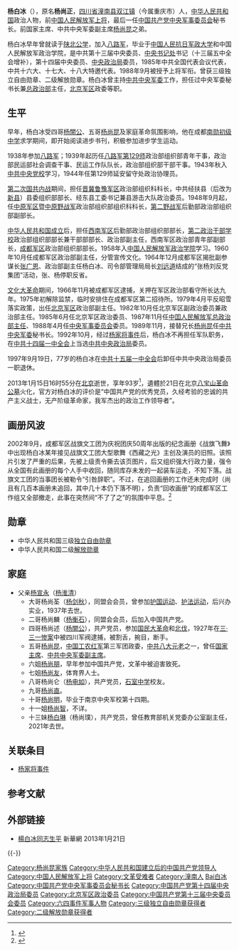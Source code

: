 {{中国人民解放军将领
| name = 杨白冰
| image name =Yang baibing.jpg
| width = 200px
| job = [[中国共产党中央军事委员会|中国共产党中央军事委员会]]秘书长
| job-1 = [[中国人民解放军总政治部|中国人民解放军总政治部]]第九任主任
| job-2 = 
| period = 1989年11月－1992年10月
| period-1 = 1987年11月－1992年10月
| birthname = 
| other_names = 杨尚正
| foreign_names =
| english_names =
| Sex =男
| date of birth = {{birth date|1920|9|9}}
| place of birth = {{ROC-1912}}[[重庆|重庆]]
| date of death =  {{death date and age|2013|1|15|1920|7|5}}
| place of death = {{PRC}}[[北京|北京]]
| nationality ={{PRC}}
| residence =[[北京市|北京市]]
| languages =[[汉语|汉语]]
| height =
| weight =
| party = {{CPC}}
| serviceyears = 1938年－1992年
| rank = [[File:PLA_General.svg|15px]][[中国人民解放军上将|中国人民解放军上将]]
| spouse =  谢炳静
| relatives = 
| educate = 
*原[[中国人民大学|陕北公学]]
*[[中国人民抗日军政大学|中国人民抗日军政大学]]
*中国人民解放军政治学院
| past = 
| work =
| award =
*中华人民共和国三级[[独立自由勋章|独立自由勋章]]（1955年）
*中华人民共和国二级[[解放勋章|解放勋章]]（1955年）
| rankrecord= 
*1955年被授予上校军衔
*1959年晋升大校军衔
*1988年被授予上将军衔
}}

'''杨白冰'''（{{bd|1920年|9月9日|2013年|1月15日|catIdx=Y杨}}），原名'''杨尚正'''，[[四川省|四川省]][[潼南县|潼南县]][[双江镇_(潼南县)|双江镇]]（今属重庆市）人，[[中华人民共和国|中华人民共和国]]政治人物，前[[中国人民解放军上将|中国人民解放军上将]]，最后一任[[中国共产党中央军事委员会|中国共产党中央军事委员会]]秘书长。前国家主席、中共中央军委副主席[[杨尚昆|杨尚昆]]之弟。

杨白冰早年曾就读于[[陕北公学|陕北公学]]，加入[[八路军|八路军]]，毕业于[[中国人民抗日军政大学|中国人民抗日军政大学]]和中国人民解放军政治学院，是中共第十三届中央委员、[[中国共产党中央书记处|中央书记处]]书记（十三届五中全会增补），第十四届中央委员、[[中国共产党中央政治局|中央政治局]]委员，1985年中共全国代表会议代表，中共十六大、十七大、十八大特邀代表。1988年9月被授予上将军衔。曾获三级独立自由勋章、二级解放勋章。杨白冰曾主持[[中共中央军委|中共中央军委]]工作，担任过中央军委秘书长兼[[中国人民解放军总政治部|总政治部]]主任，[[北京军区|北京军区]]政委等职。

==生平==
早年，杨白冰受四哥[[杨闇公|杨闇公]]、五哥[[杨尚昆|杨尚昆]]及家庭革命氛围影响，他在成都[[南勋初级中学|南勋初级中学]]求学期间，即开始阅读进步书刊，积极参加进步学生运动。

1938年参加[[八路军|八路军]]；1939年起历任[[八路军第129师|八路军第129师]]政治部组织部青年干事，政治部民运部社会调查干事、民运工作队队长，政治部组织部干部干事。1943年秋入[[中共中央党校|中共中央党校]]学习，1944年任第129师延安留守处政治协理员。

[[第二次国共内战|第二次国共内战]]期间，担任[[晋冀鲁豫军区|晋冀鲁豫军区]]政治部组织科科长，中共经扶县（后改为[[新县|新县]]）县委组织部部长、经东县工委书记兼县游击大队政治委员。1948年9月起，任[[中原军区|中原军区]]暨[[中原野战军|中原野战军]]政治部组织部组织科科长，[[第二野战军|第二野战军]]后勤部政治部组织部副部长。

[[中华人民共和国成立|中华人民共和国成立]]后，担任[[西南军区|西南军区]]后勤部政治部组织部部长，[[中国人民解放军第二政治干部学校|第二政治干部学校]]政治部组织部部长兼干部部部长、政治部副主任，西南军区政治部青年部副部长，[[成都军区|成都军区]]政治部组织部部长。1958年入[[中国人民解放军政治学院|中国人民解放军政治学院]]学习。1960年10月任成都军区政治部副主任，分管宣传文化。1964年12月成都军区揭批副参谋长[[张广恩|张广恩]]、政治部副主任杨白冰、司令部管理局局长[[刘远道|刘远道]]结成的“张杨刘反党集团”活动，张、杨停职反省。

[[文化大革命|文化大革命]]期间，1966年11月被成都军区逮捕，关押在军区政治部看守所长达九年。1975年初解除监禁，临时安排住在成都军区第二招待所。1979年4月平反昭雪落实政策，出任[[北京军区|北京军区]]政治部副主任。1982年10月任北京军区副政治委员兼政治部主任。1985年6月任北京军区政治委员、1987年11月任[[中囯人民解放军总政治部|中囯人民解放军总政治部主任]]、1988年4月任[[中华人民共和国中央军事委员会|中央军事委员会]]委员。1989年11月，接替兄长[[杨尚昆|杨尚昆]]任[[中共中央军委|中共中央军委]]秘书长。1992年10月，经过[[杨家将事件|杨家将事件]]后，杨白冰不再担任军队职务，在[[中共十四届一中全会|中共十四届一中全会]]上当选[[中共中央政治局|中共中央政治局]]委员。

1997年9月19日，77岁的杨白冰在[[中共十五届一中全会|中共十五届一中全会]]后卸任中共中央政治局委员一职退休。

2013年1月15日16时55分在[[北京|北京]]逝世，享年93岁<ref>{{cite news|title=中央军委原秘书长杨白冰去世|url=http://news.xinhuanet.com/2013-01/16/c_124235400.htm|accessdate=2013-01-16|newspaper=新华网|archive-date=2014-07-27|archive-url=https://web.archive.org/web/20140727181956/http://news.xinhuanet.com/2013-01/16/c_124235400.htm|dead-url=no}}</ref>，遺體於21日在北京[[八宝山革命公墓|八宝山革命公墓]]火化，官方对杨白冰的评价是“中国共产党的优秀党员，久经考验的忠诚的共产主义战士，无产阶级革命家，我军杰出的政治工作领导者”。

== 画册风波 ==
2002年9月，成都军区战旗文工团为庆祝团庆50周年出版的纪念画册《战旗飞舞》中出现杨白冰某年接见战旗文工团大型歌舞《西藏之光》主创及演员的旧照。该照片引发了严重的后果，先被上级责令撕去该页图片，后又组织强大行政力量，强令从全国有此画册的每个人手中收回，随同库存未发的一起装车运走，不知下落。战旗文工团的当事团长被勒令“引咎辞职”。不过，在追回画册的工作还未完成时（尚且有几百本画册未追回，其中几十本仍下落不明），负责“回收画册”的成都军区工作组又全部撤走，此事在突然间“不了了之”的氛围中平息。<ref>{{cite news|title=知情人忆杨白冰往事：退休九年仍遭对手打压|url=http://history.dwnews.com/news/2015-11-11/59695076.html|accessdate=2015-11-12|newspaper=多维新闻网|archive-date=2017-07-15|archive-url=https://web.archive.org/web/20170715170851/http://history.dwnews.com/news/2015-11-11/59695076.html|dead-url=no}}</ref>

==勋章==
*中华人民共和国三级[[独立自由勋章|独立自由勋章]]
*中华人民共和国二级[[解放勋章|解放勋章]]

==家庭==
*父亲[[杨宣永|杨宣永]]（[[杨淮清|杨淮清]]）
**大哥杨尚荃（[[杨剑秋|杨剑秋]]），同盟会会员，曾参加[[护国运动|护国运动]]、[[护法运动|护法运动]]，后兴办实业，1937年去世。
**二哥杨尚麟（[[杨衡石|杨衡石]]），同盟会会员，后加入中国共产党。
**四哥杨尚述（[[杨闇公|杨闇公]]），共产党员，参加[[国民大革命|国民大革命]]和[[國民革命軍北伐|北伐]]，1927年在[[三·三一惨案|三·三一惨案]]中被四川军阀逮捕，被割舌，捥目，断手。
**五哥[[杨尚昆|杨尚昆]]，[[中国工农红军|中国工农红军]]第三军团政委，[[中共八大元老|中共八大元老]]之一，曾任[[中华人民共和国主席|国家主席]]、[[中共中央军委副主席|中共中央军委副主席]]。
**六姐[[杨尚朋|杨尚朋]]，早年参加中国共产党，文革中被迫害致死。
**七姐[[杨尚友_(1908年)|杨尚友]]，体育界人士。
**八哥杨尚仑（[[杨电如|杨电如]]），共产党员，[[石室中学|石室中学]]校友。
**九哥[[杨尚直|杨尚直]]。
**十哥[[杨尚明|杨尚明]]，毕业于南京中央军校第十四期。
**十一姐[[杨尚智|杨尚智]]，不详。
**十三妹[[杨白琳|杨白琳]]（杨尚璞），共产党员，曾任教育部机关党委办公室副主任，2021年去世。

== 关联条目 ==
*[[杨家将事件|杨家将事件]]

== 参考文献 ==
{{Reflist}}

== 外部链接 ==
* [http://news.xinhuanet.com/politics/2013-01/21/c_114447214.htm 楊白冰同志生平] {{Wayback|url=http://news.xinhuanet.com/politics/2013-01/21/c_114447214.htm |date=20140121171232 }} 新華網 2013年1月21日
{{-}}
{{start box}}
{{s-ppo|cpc}}
{{s-before|[[杨尚昆|杨尚昆]]}}
{{s-title|[[中国共产党中央军事委员会|中国共产党中央军事委员会]][[秘书长|秘书长]]|1989年11月－1992年10月}}
{{s-after|职位撤销}}
{{s-mil|pla}}
{{s-before|[[余秋里|余秋里]]中将}}
{{s-title|[[中国人民解放军总政治部|中国人民解放军总政治部]]主任|1987年11月－1992年10月}}
{{s-after|[[于永波|于永波]]上将}}
{{s-before|[[傅崇碧|傅崇碧]]}}
{{s-title|[[中国人民解放军|中国人民解放军]][[北京军区|北京军区]][[政治委员|政治委员]]|1985年6月－1987年11月}}
{{s-after|[[劉振華_(軍事人物)|劉振華]]}}
{{end box}}
{{中共中央政治局/14}}
{{中共中央书记处}}
{{中央军委/13}}
{{中國人民解放軍總政治部主任}}
{{中国人民解放军上将/1988}}
{{六四事件}}
{{DEFAULTSORT:Yang杨白冰}}
[[Category:杨尚昆家族|Category:杨尚昆家族]]
[[Category:中华人民共和国建立后的中国共产党领导人|Category:中华人民共和国建立后的中国共产党领导人]]
[[Category:中国人民解放军上将|Category:中国人民解放军上将]]
[[Category:文革受难者|Category:文革受难者]]
[[Category:潼南人|Category:潼南人]]
[[Category:杨姓|Bai白冰]]
[[Category:中国共产党中央军事委员会秘书长|Category:中国共产党中央军事委员会秘书长]]
[[Category:中国共产党第十四届中央政治局委员|Category:中国共产党第十四届中央政治局委员]]
[[Category:北京军区政治委员|Category:北京军区政治委员]]
[[Category:中国共产党第十三届中央委员会委员|Category:中国共产党第十三届中央委员会委员]]
[[Category:六四事件军事人物|Category:六四事件军事人物]]
[[Category:三级独立自由勋章获得者|Category:三级独立自由勋章获得者]]
[[Category:二级解放勋章获得者|Category:二级解放勋章获得者]]